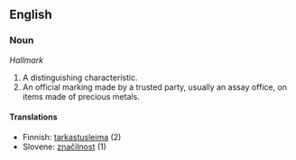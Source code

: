 ==English==

===Noun===
{{wikipedia}}
''Hallmark''

# A distinguishing characteristic.
# An official marking made by a trusted party, usually an assay office, on items made of precious metals.

====Translations====
*Finnish: [[tarkastusleima]] (2)
*Slovene: [[značilnost]] (1)
